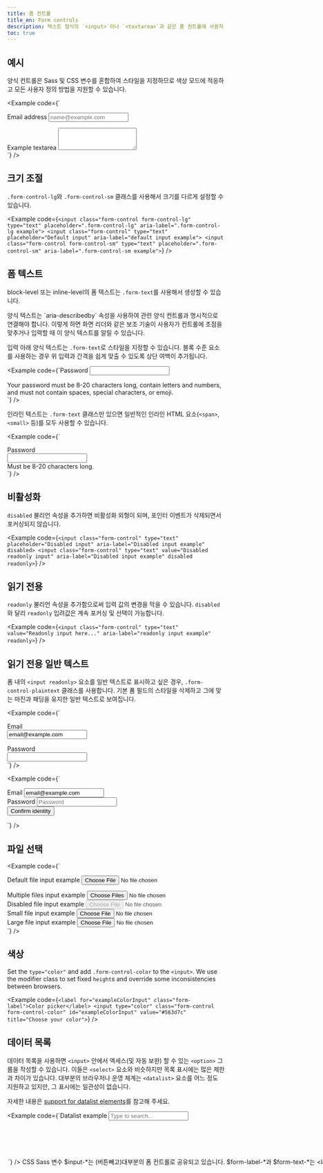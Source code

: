 ```yaml
---
title: 폼 컨트롤
title_en: Form controls
description: 텍스트 형식의 `<input>`이나 `<textarea>`과 같은 폼 컨트롤에 사용자 정의 스타일, 크기 조정, 포커스 상태등의 업그레이드를 실시할 수 있습니다.
toc: true
---
```


## 예시

양식 컨트롤은 Sass 및 CSS 변수를 혼합하여 스타일을 지정하므로 색상 모드에 적응하고 모든 사용자 정의 방법을 지원할 수 있습니다.

<Example code={`<div class="mb-3">
  <label for="exampleFormControlInput1" class="form-label">Email address</label>
  <input type="email" class="form-control" id="exampleFormControlInput1" placeholder="name@example.com">
</div>
<div class="mb-3">
  <label for="exampleFormControlTextarea1" class="form-label">Example textarea</label>
  <textarea class="form-control" id="exampleFormControlTextarea1" rows="3"></textarea>
</div>`} />

## 크기 조절

`.form-control-lg`와 `.form-control-sm` 클래스를 사용해서 크기를 다르게 설정할 수 있습니다.

<Example code={`<input class="form-control form-control-lg" type="text" placeholder=".form-control-lg" aria-label=".form-control-lg example">
<input class="form-control" type="text" placeholder="Default input" aria-label="default input example">
<input class="form-control form-control-sm" type="text" placeholder=".form-control-sm" aria-label=".form-control-sm example">`} />

## 폼 텍스트

block-level 또는 inline-level의 폼 텍스트는 `.form-text`를 사용해서 생성할 수 있습니다.

<Callout type="warning">
양식 텍스트는 `aria-describedby` 속성을 사용하여 관련 양식 컨트롤과 명시적으로 연결해야 합니다. 이렇게 하면 화면 리더와 같은 보조 기술이 사용자가 컨트롤에 초점을 맞추거나 입력할 때 이 양식 텍스트를 알릴 수 있습니다.
</Callout>

입력 아래 양식 텍스트는 `.form-text`로 스타일을 지정할 수 있습니다. 블록 수준 요소를 사용하는 경우 위 입력과 간격을 쉽게 맞출 수 있도록 상단 여백이 추가됩니다.

<Example code={`<label for="inputPassword5" class="form-label">Password</label>
<input type="password" id="inputPassword5" class="form-control" aria-describedby="passwordHelpBlock">
<div id="passwordHelpBlock" class="form-text">
  Your password must be 8-20 characters long, contain letters and numbers, and must not contain spaces, special characters, or emoji.
</div>`} />

인라인 텍스트는 `.form-text` 클래스만 있으면 일반적인 인라인 HTML 요소(`<span>`, `<small>` 등)를 모두 사용할 수 있습니다.

<Example code={`<div class="row g-3 align-items-center">
  <div class="col-auto">
    <label for="inputPassword6" class="col-form-label">Password</label>
  </div>
  <div class="col-auto">
    <input type="password" id="inputPassword6" class="form-control" aria-describedby="passwordHelpInline">
  </div>
  <div class="col-auto">
    <span id="passwordHelpInline" class="form-text">
      Must be 8-20 characters long.
    </span>
  </div>
</div>`} />

## 비활성화

`disabled` 불리언 속성을 추가하면 비활성화 외형이 되며, 포인터 이벤트가 삭제되면서 포커싱되지 않습니다.

<Example code={`<input class="form-control" type="text" placeholder="Disabled input" aria-label="Disabled input example" disabled>
<input class="form-control" type="text" value="Disabled readonly input" aria-label="Disabled input example" disabled readonly>`} />

## 읽기 전용

`readonly` 불리언 속성을 추가함으로써 입력 값의 변경을 막을 수 있습니다. `disabled`와 달리 `readonly` 입려값은 계속 포커싱 및 선택이 가능합니다.

<Example code={`<input class="form-control" type="text" value="Readonly input here..." aria-label="readonly input example" readonly>`} />

## 읽기 전용 일반 텍스트

폼 내의 `<input readonly>` 요소를 일반 텍스트로 표시하고 싶은 경우, `.form-control-plaintext` 클래스를 사용합니다. 기본 폼 필드의 스타일을 삭제하고 그에 맞는 마진과 패딩을 유지한 일반 텍스트로 보여집니다.

<Example code={`<div class="mb-3 row">
    <label for="staticEmail" class="col-sm-2 col-form-label">Email</label>
    <div class="col-sm-10">
      <input type="text" readonly class="form-control-plaintext" id="staticEmail" value="email@example.com">
    </div>
  </div>
  <div class="mb-3 row">
    <label for="inputPassword" class="col-sm-2 col-form-label">Password</label>
    <div class="col-sm-10">
      <input type="password" class="form-control" id="inputPassword">
    </div>
  </div>`} />

<Example code={`<form class="row g-3">
  <div class="col-auto">
    <label for="staticEmail2" class="visually-hidden">Email</label>
    <input type="text" readonly class="form-control-plaintext" id="staticEmail2" value="email@example.com">
  </div>
  <div class="col-auto">
    <label for="inputPassword2" class="visually-hidden">Password</label>
    <input type="password" class="form-control" id="inputPassword2" placeholder="Password">
  </div>
  <div class="col-auto">
    <button type="submit" class="btn btn-primary mb-3">Confirm identity</button>
  </div>
</form>`} />

## 파일 선택

<Example code={`<div class="mb-3">
  <label for="formFile" class="form-label">Default file input example</label>
  <input class="form-control" type="file" id="formFile">
</div>
<div class="mb-3">
  <label for="formFileMultiple" class="form-label">Multiple files input example</label>
  <input class="form-control" type="file" id="formFileMultiple" multiple>
</div>
<div class="mb-3">
  <label for="formFileDisabled" class="form-label">Disabled file input example</label>
  <input class="form-control" type="file" id="formFileDisabled" disabled>
</div>
<div class="mb-3">
  <label for="formFileSm" class="form-label">Small file input example</label>
  <input class="form-control form-control-sm" id="formFileSm" type="file">
</div>
<div>
  <label for="formFileLg" class="form-label">Large file input example</label>
  <input class="form-control form-control-lg" id="formFileLg" type="file">
</div>`} />

## 색상

Set the `type="color"` and add `.form-control-color` to the `<input>`. We use the modifier class to set fixed `height`s and override some inconsistencies between browsers.

<Example code={`<label for="exampleColorInput" class="form-label">Color picker</label>
<input type="color" class="form-control form-control-color" id="exampleColorInput" value="#563d7c" title="Choose your color">`} />

## 데이터 목록

데이터 목록을 사용하면 `<input>` 안에서 엑세스(및 자동 보완) 할 수 있는 `<option>` 그룹을 작성할 수 있습니다. 이들은 `<select>` 요소와 비슷하지만 목록 표시에는 많은 제한과 차이가 있습니다. 대부분의 브라우저나 운영 체계는 `<datalist>` 요소를 어느 정도 지원하고 있지만, 그 표시에는 일관성이 없습니다.

자세한 내용은 [support for datalist elements](https://caniuse.com/datalist)를 참고해 주세요.

<Example code={`<label for="exampleDataList" class="form-label">Datalist example</label>
<input class="form-control" list="datalistOptions" id="exampleDataList" placeholder="Type to search...">
<datalist id="datalistOptions">
  <option value="San Francisco">
  <option value="New York">
  <option value="Seattle">
  <option value="Los Angeles">
  <option value="Chicago">
</datalist>`} />

## CSS

### Sass 변수

`$input-*`는 (버튼빼고)대부분의 폼 컨트롤로 공유되고 있습니다.

<ScssDocs name="form-input-variables" file="scss/_variables.scss" />

`$form-label-*`과 `$form-text-*`는 `<label>`과 `.form-text` 컴포넌트용입니다.

<ScssDocs name="form-label-variables" file="scss/_variables.scss" />

<ScssDocs name="form-text-variables" file="scss/_variables.scss" />

`$form-file-*`은 파일 선택용입니다.

<ScssDocs name="form-file-variables" file="scss/_variables.scss" />

